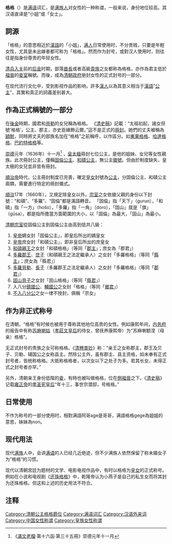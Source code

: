 {{Refimprove|time=2018-03-05T09:41:12+00:00}}
{{Contains Manchu text}}
'''格格'''（{{lang-mnc|ᡤᡝᡤᡝ|z=gege}}）是[[满语|满语]]词汇，是[[满族人|满族人]]对女性的一种称谓，一般来说，身份地位较高。其汉语直译是“小姐”或「女士」。

== 詞源 ==
「格格」的意思相近於[[漢語|漢語]]的「小姐」，[[满人|满人]]日常使用时，不分贵贱，只要是年輕女性，尤其是未出嫁者都可称为「格格」。然而作为封号，或對汉人使用时，则往往是指身份尊贵的年轻女性。

[[清兵入关|清兵入关]]前的[[后金|后金]]时期，部落[[酋長|酋長]]或者高級[[貴族|貴族]]之女都称為格格，亦作為君主低於[[福晉|福晉]]的[[妾室|妾室]]稱號。而後，成為[[清朝政府|清朝政府]]册封女性的正式封号的一部分。

在现代流行文化中，受到影视作品的影响，許多[[漢人|漢人]]以為其意义相当于[[漢語|漢語]]“[[公主|公主]]”，其實和真正的詞義差别甚大。

==作為正式稱號的一部分==
在[[後金|後金]]時期，國君和[[貝勒|貝勒]]的女兒稱為格格。 《[[清史稿|清史稿]]》記載：“太祖初起，諸女但號‘格格’，公主、郡主，亦史臣緣飾云爾。”這不是正式的[[冊封|冊封]]。她們的丈夫被稱為[[驸马|額駙]]，同時將丈夫的部族名加在“格格”之前稱呼，以作區分。如[[端莊固倫公主|東果格格]]、[[莽古濟|哈達格格]]、[[孙岱|巴約特格格]]等。

[[崇德|崇德]]元年（1636年）十一月<ref>《[[滿文老檔|滿文老檔]]·第十六函·第三十五冊》崇德元年十一月</ref> ，[[皇太極|皇太極]]冊封七位公主，是他的姐妹、女兒等女性親族。此次冊封公主，僅稱[[固倫公主|固倫公主]]、[[和碩公主|和碩公主]]，無公主[[徽號|徽號]]。但由於制度缺失，皇太極的女兒並非皆有冊封。

[[顺治帝|順治帝]]時代，公主冊封制度已完善，確定[[皇女|皇女]]封號為[[公主_(東亞)|公主]]，分固倫公主、和碩公主兩類，需要進行特定的冊封儀式。 

[[順治|順治]]17年（1660年），又規定除皇女以外，[[清朝宗室|宗室]]之女依據父親的身份以下封號：“和碩”、“多羅”、“固倫”都是滿語轉音。 「固倫」指「天下」（gurun），「和碩」指「一方」（hošo），「多羅」指「一角」（doro），「固山」就是「旗」（gūsa），都是指所擔當方面範圍的大小，以「固倫」為最大，「固山」為最小。

[[清朝|清朝]][[宗室|宗室]]從固倫公主到固倫公主由高到低共八級：

#[[皇帝|皇帝]]嫡女封「固倫公主」，即皇后所出的嫡皇女
#[[皇帝|皇帝]]庶女封「和碩公主」，即非皇后所出的庶皇女
#[[和碩親王|和碩親王]]之女封「和碩格格」（等同「[[郡主|郡主]]」；庶女為「郡君」）
#[[多羅郡王|多羅郡王]]、[[世子_(清朝封號)|世子]]（和碩親王之法定繼承人）之女封「多羅格格」（等同「[[縣主_(中國)|縣主]]」；庶女為「縣君」）
#[[多羅貝勒|多羅貝勒]]、[[長子_(清朝封號)|長子]]（多羅郡王之法定繼承人）之女封「多羅格格」（等同「[[郡君|郡君]]」）
#[[固山貝子|固山貝子]]之女封「固山格格」（等同「[[縣君|縣君]]」）
#入八分[[奉恩镇国公|鎮國公]]、[[奉恩辅国公|輔國公]]之女封「格格」（等同「[[鄉君|鄉君]]」）
#[[入八分公|不入八分公]]之女一律不授封，俱稱「宗女」

==作为非正式称号==
在清朝，“格格”有时候也被用于尊称其他地位高贵的女性。例如康熙年间，[[内务府|内务府]]的报告中有称[[苏麻喇姑|苏麻喇姑]]（[[孝莊文皇后|孝莊文皇后]]的侍女，曾抚养康熙帝）为“苏麻喇额涅（母亲）格格”。

无正式封号的贵族之女可称格格。《[[清稗类钞|清稗类钞]]》称：“亲王之女称郡主，郡王及贝子、贝勒、辅国公之女称县主。然除公主外，虽有郡主、县主资格，如未奉有正式封号者，皆统称格格。大抵称格格者，以次女以下之处子为多。若其长女，未得正式之封号者亦罕。”

另外，清朝亲王身份低階的[[妾|妾]]，有時也被叫做格格，位在[[側福晉|側福晉]]之下。《[[清史稿|清史稿]]》记载[[雍正帝|雍正帝]]的[[孝圣宪皇后|孝圣宪皇后]]“年十三，事世宗潜邸，号格格。”

==日常使用==
不作为称号的一部分使用时，相對满語阿哥age是哥哥，满語格格gege為姐姐的意思，妹妹為non。

==现代用法==
现代[[满族|满族]]人中，会讲[[满语|满语]]的人已经几近绝迹，但不少满族人依然保留了称未婚女子为“格格”的习惯。

现代以清朝宫廷为题材的文学、电影电视作品中，有时以格格为[[皇女|皇女]]的正式称号。例如在小说和电视剧《[[还珠格格|还珠格格]]》中，乾隆帝认为小燕子是自己的私生女而将其封为还珠格格。但这和上述的历史用法不符合。

== 注释 ==

{{Reflist|2}}

[[Category:清朝公主格格爵位|Category:清朝公主格格爵位]]
[[Category:满语词汇|Category:满语词汇]]
[[Category:汉语外来词|Category:汉语外来词]]
[[Category:中国女性称谓|Category:中国女性称谓]]
[[Category:皇族女性称谓|Category:皇族女性称谓]]